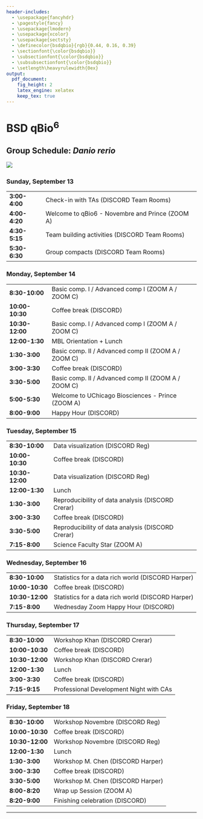 ```yaml
---
header-includes:
  - \usepackage{fancyhdr}
  - \pagestyle{fancy}
  - \usepackage{lmodern}
  - \usepackage{xcolor}
  - \usepackage{sectsty}
  - \definecolor{bsdqbio}{rgb}{0.44, 0.16, 0.39}
  - \sectionfont{\color{bsdqbio}}
  - \subsectionfont{\color{bsdqbio}}
  - \subsubsectionfont{\color{bsdqbio}}
  - \setlength\heavyrulewidth{0ex}
output:
  pdf_document:
    fig_height: 2
    latex_engine: xelatex
    keep_tex: true
---
```

# BSD qBio$^6$ 

## Group Schedule: *Danio rerio*
 ![](https://github.com/StefanoAllesina/BSD-QBio5/raw/master/logo_group/Danio_rerio.png)     

### Sunday, September 13 

------------------    -----------------------------------------------------
**3:00-4:00**         Check-in with TAs (DISCORD Team Rooms)               
**4:00-4:20**         Welcome to qBio6 - Novembre and Prince (ZOOM A)      
**4:30-5:15**         Team building activities (DISCORD Team Rooms)        
**5:30-6:30**         Group compacts (DISCORD Team Rooms)                  
------------------    -----------------------------------------------------

### Monday, September 14 

------------------    -----------------------------------------------------
**8:30-10:00**        Basic comp. I / Advanced comp I (ZOOM A / ZOOM C)    
**10:00-10:30**       Coffee break (DISCORD)                               
**10:30-12:00**       Basic comp. I / Advanced comp I (ZOOM A / ZOOM C)    
**12:00-1:30**        MBL Orientation + Lunch                              
**1:30-3:00**         Basic comp. II / Advanced comp II (ZOOM A / ZOOM C)  
**3:00-3:30**         Coffee break (DISCORD)                               
**3:30-5:00**         Basic comp. II / Advanced comp II (ZOOM A / ZOOM C)  
**5:00-5:30**         Welcome to UChicago Biosciences - Prince (ZOOM A)    
**8:00-9:00**         Happy Hour (DISCORD)                                 
------------------    -----------------------------------------------------

### Tuesday, September 15 

------------------    -----------------------------------------------------
**8:30-10:00**        Data visualization (DISCORD Reg)                     
**10:00-10:30**       Coffee break (DISCORD)                               
**10:30-12:00**       Data visualization (DISCORD Reg)                     
**12:00-1:30**        Lunch                                                
**1:30-3:00**         Reproducibility of data analysis (DISCORD Crerar)    
**3:00-3:30**         Coffee break (DISCORD)                               
**3:30-5:00**         Reproducibility of data analysis (DISCORD Crerar)    
**7:15-8:00**         Science Faculty Star (ZOOM A)                        
------------------    -----------------------------------------------------

### Wednesday, September 16 

------------------    -----------------------------------------------------
**8:30-10:00**        Statistics for a data rich world (DISCORD Harper)    
**10:00-10:30**       Coffee break (DISCORD)                               
**10:30-12:00**       Statistics for a data rich world (DISCORD Harper)    
**7:15-8:00**          Wednesday Zoom Happy Hour (DISCORD)                 
------------------    -----------------------------------------------------

### Thursday, September 17 

------------------    -----------------------------------------------------
**8:30-10:00**        Workshop Khan (DISCORD Crerar)                       
**10:00-10:30**       Coffee break (DISCORD)                               
**10:30-12:00**       Workshop Khan (DISCORD Crerar)                       
**12:00-1:30**        Lunch                                                
**3:00-3:30**         Coffee break (DISCORD)                               
**7:15-9:15**         Professional Development Night with CAs              
------------------    -----------------------------------------------------

### Friday, September 18 

------------------    -----------------------------------------------------
**8:30-10:00**        Workshop Novembre (DISCORD Reg)                      
**10:00-10:30**       Coffee break (DISCORD)                               
**10:30-12:00**       Workshop Novembre (DISCORD Reg)                      
**12:00-1:30**        Lunch                                                
**1:30-3:00**         Workshop M. Chen (DISCORD Harper)                    
**3:00-3:30**         Coffee break (DISCORD)                               
**3:30-5:00**         Workshop M. Chen (DISCORD Harper)                    
**8:00-8:20**         Wrap up Session (ZOOM A)                             
**8:20-9:00**         Finishing celebration (DISCORD)                      
------------------    -----------------------------------------------------



-------

